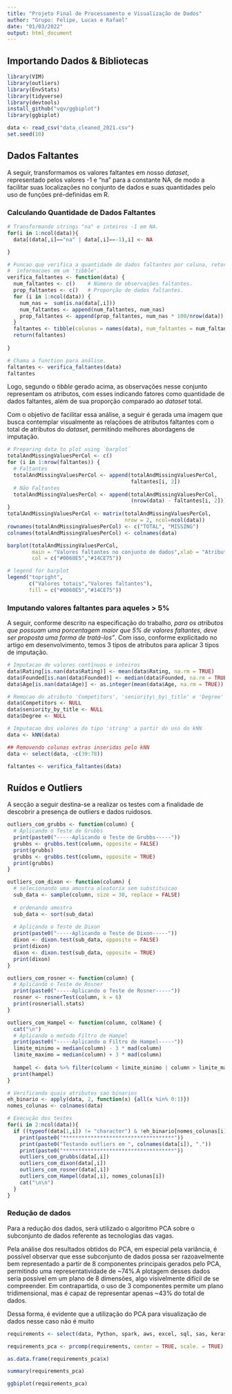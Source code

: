 ```yaml
---
title: "Projeto Final de Processamento e Visualização de Dados"
author: "Grupo: Felipe, Lucas e Rafael"
date: "01/03/2022"
output: html_document
---
```


## Importando Dados & Bibliotecas

```r
library(VIM)
library(outliers)
library(EnvStats)
library(tidyverse)
library(devtools)
install_github("vqv/ggbiplot")
library(ggbiplot)

data <- read_csv("data_cleaned_2021.csv")
set.seed(10)
```

## Dados Faltantes

A seguir, transformamos os valores faltantes em nosso *dataset*, representado pelos valores -1 e "na" para a constante NA, de modo a facilitar suas localizações no conjunto de dados e suas quantidades pelo uso de funções pré-definidas em R.

### Calculando Quantidade de Dados Faltantes

```r

# Transformando strings "na" e inteiros -1 em NA.
for(i in 1:ncol(data)){
  data[(data[,i]=="na" | data[,i]==-1),i] <- NA

}

# Funcao que verifica a quantidade de dados faltantes por coluna, retornando as
#  informacoes em um 'tibble'.
verifica_faltantes <- function(data) {
  num_faltantes <- c()    # Número de observações faltantes.
  prop_faltantes <- c()   # Proporção de dados faltantes.
  for (i in 1:ncol(data)) {
    num_nas =  sum(is.na(data[,i]))
    num_faltantes <- append(num_faltantes, num_nas)
    prop_faltantes <- append(prop_faltantes, num_nas * 100/nrow(data))
  }
  faltantes <- tibble(colunas = names(data), num_faltantes = num_faltantes, prop_faltantes = prop_faltantes)
  return(faltantes)
  
}

# Chama a function para análise.
faltantes <- verifica_faltantes(data)
faltantes
```

Logo, segundo o *tibble* gerado acima, as observações nesse conjunto representam os atributos, com esses indicando fatores como quantidade de dados faltantes, além de sua proporção comparado ao *dataset* total.

Com o objetivo de facilitar essa análise, a seguir é gerada uma imagem que busca contemplar visualmente as relaçõoes de atributos faltantes com o total de atributos do *dataset*, permitindo melhores abordagens de imputação.

```r
# Preparing data to plot using `barplot`
totalAndMissingValuesPerCol <- c()
for (i in 1:nrow(faltantes)) {
  # Faltantes
  totalAndMissingValuesPerCol <- append(totalAndMissingValuesPerCol,
                                        faltantes[i, 2])
  # Não Faltantes
  totalAndMissingValuesPerCol <- append(totalAndMissingValuesPerCol,
                                        (nrow(data) - faltantes[i, 2]))
}
totalAndMissingValuesPerCol <- matrix(totalAndMissingValuesPerCol,
                                      nrow = 2, ncol=ncol(data))
rownames(totalAndMissingValuesPerCol) <- c("TOTAL", "MISSING")
colnames(totalAndMissingValuesPerCol) <- colnames(data)

barplot(totalAndMissingValuesPerCol,
        main = "Valores faltantes no conjunto de dados",xlab = "Atributos",
        col = c("#0060E5","#14CE75"))

# legend for barplot
legend("topright",
       c("Valores totais","Valores faltantes"),
       fill = c("#0060E5","#14CE75"))
```

### Imputando valores faltantes para aqueles > 5%

A seguir, conforme descrito na especificação do trabalho, *para os atributos que possuam uma porcentagem maior que 5% de valores faltantes, deve ser proposta uma forma de tratá-los"*. Com isso, conforme explicitado no artigo em desenvolvimento, temos 3 tipos de atributos para aplicar 3 tipos de imputação.

```r

# Imputacao de valores contínuos e inteiros
data$Rating[is.nan(data$Rating)] <- mean(data$Rating, na.rm = TRUE)
data$Founded[is.nan(data$Founded)] <- median(data$Founded, na.rm = TRUE)
data$Age[is.nan(data$Age)] <- as.integer(mean(data$Age, na.rm = TRUE))

# Remocao do atributo 'Competitors', 'seniority\_by\_title' e 'Degree' por serem superiores a 60%
data$Competitors <- NULL
data$seniority_by_title <- NULL
data$Degree <- NULL

# Imputacao dos valores do tipo 'string' a partir do uso do kNN
data <- kNN(data)

## Removendo colunas extras inseridas pelo kNN
data <- select(data, -c(39:78))

faltantes <- verifica_faltantes(data)
```

## Ruídos e Outliers

A secção a seguir destina-se a realizar os testes com a finalidade de descobrir a presença de outliers e dados ruidosos.

```r



outliers_com_grubbs <- function(column) {
  # Aplicando o Teste de Grubbs
  print(paste0("-----Aplicando o Teste de Grubbs-----"))
  grubbs <- grubbs.test(column, opposite = FALSE)
  print(grubbs)
  grubbs <- grubbs.test(column, opposite = TRUE)
  print(grubbs)
}

outliers_com_dixon <- function(column) {
  # selecionando uma amostra aleatoria sem substituicao
  sub_data <- sample(column, size = 30, replace = FALSE)
  
  # ordenando amostra
  sub_data <- sort(sub_data)
  
  # Aplicando o Teste de Dixon
  print(paste0("-----Aplicando o Teste de Dixon-----"))
  dixon <- dixon.test(sub_data, opposite = FALSE)
  print(dixon)
  dixon <- dixon.test(sub_data, opposite = TRUE)
  print(dixon)
}

outliers_com_rosner <- function(column) {
  # Aplicando o Teste de Rosner
  print(paste0("-----Aplicando o Teste de Rosner-----"))
  rosner <- rosnerTest(column, k = 6)
  print(rosner$all.stats)
}

outliers_com_Hampel <- function(column, colName) {
  cat("\n")
  # Aplicando o metodo Filtro de Hampel
  print(paste0("-----Aplicando o Filtro de Hampel-----"))
  limite_minimo = median(column) - 3 * mad(column)
  limite_maximo = median(column) + 3 * mad(column)
  
  hampel <- data %>% filter(column < limite_minimo | column > limite_maximo) %>% select(index, colName)
  print(hampel)
}

# Verificando quais atributos sao binarios
eh_binario <- apply(data, 2, function(x) {all(x %in% 0:1)})
nomes_colunas <- colnames(data)

# Execução dos testes
for(i in 2:ncol(data)){
  if ((typeof(data[1,i]) != "character") & !eh_binario[nomes_colunas[i]]) {
    print(paste0("************************************"))
    print(paste0("Testando outliers em ", colnames(data[i]), "."))
    print(paste0("************************************"))
    outliers_com_grubbs(data[,i])
    outliers_com_dixon(data[,i])
    outliers_com_rosner(data[,i])
    outliers_com_Hampel(data[,i], nomes_colunas[i])
    cat("\n\n")
  }
}

```

### Redução de dados

Para a redução dos dados, será utilizado o algoritmo PCA sobre o subconjunto de dados referente as tecnologias das vagas.

Pela análise dos resultados obtidos do PCA, em especial pela variância, é possível observar que esse subconjunto de dados possa ser razoavelmente bem representado a partir de 8 componentes principais gerados pelo PCA, permitindo uma representatividade de ~74%.A plotagem desses dados seria possível em um plano de 8 dimensões, algo visivelmente difícil de se compreender. Em contrapartida, o uso de 3 componentes permite um plano tridimensional, mas é capaz de representar apenas ~43% do total de dados.

Dessa forma, é evidente que a utilização do PCA para visualização de dados nesse caso não é muito

```r
requirements <- select(data, Python, spark, aws, excel, sql, sas, keras, pytorch, scikit, tensor, hadoop, tableau, bi, flink, mongo, google_an)

requirements_pca <- prcomp(requirements, center = TRUE, scale. = TRUE)

as.data.frame(requirements_pca$x)

summary(requirements_pca)
```

```r
ggbiplot(requirements_pca)
```